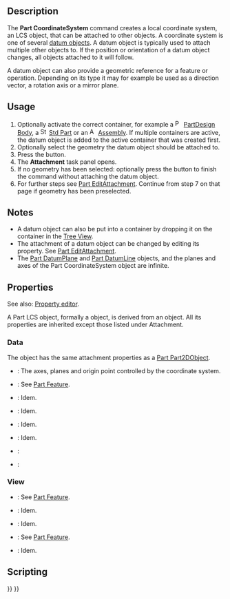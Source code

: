 <languages/>
<translate>

<!--T:1-->
{{Docnav
|[[Std_Part|Part]]
|[[Part_DatumPlane|Part DatumPlane]]
|[[Std_Base|Std Base]]
|IconL=Std_Part.svg
|IconR=Part_DatumPlane.svg
|IconC=Freecad.svg
}}

<!--T:2-->
{{GuiCommand
|Name=Part CoordinateSystem
|Workbenches=All
|Version=1.1
|SeeAlso=[[Part_DatumPlane|Part DatumPlane]], [[Part_DatumLine|Part DatumLine]], [[Part_DatumPoint|Part DatumPoint]]
}}

== Description == <!--T:3-->

<!--T:4-->
The '''Part CoordinateSystem''' command creates a local coordinate system, an LCS object, that can be attached to other objects. A coordinate system is one of several [[Std_Base#Part_Datums|datum objects]]. A datum object is typically used to attach multiple other objects to. If the position or orientation of a datum object changes, all objects attached to it will follow.

<!--T:29-->
A datum object can also provide a geometric reference for a feature or operation. Depending on its type it may for example be used as a direction vector, a rotation axis or a mirror plane.

== Usage == <!--T:5-->

<!--T:6-->
# Optionally activate the correct container, for example a [[Image:PartDesign_Body.svg|16px]] [[PartDesign_Body|PartDesign Body]], a [[Image:Std_Part.svg|16px]] [[Std_Part|Std Part]] or an [[Image:Assembly_CreateAssembly.svg|16px]] [[Assembly_CreateAssembly|Assembly]]. If multiple containers are active, the datum object is added to the active container that was created first.
# Optionally select the geometry the datum object should be attached to.
# Press the {{Button|[[Image:Part_CoordinateSystem.svg|16px]] [[Part_CoordinateSystem|Coordinate System]]}} button.
# The '''Attachment''' task panel opens.
# If no geometry has been selected: optionally press the {{Button|OK}} button to finish the command without attaching the datum object.
# For further steps see [[Part_EditAttachment#Usage|Part EditAttachment]]. Continue from step 7 on that page if geometry has been preselected.

== Notes == <!--T:7-->

<!--T:8-->
* A datum object can also be put into a container by dropping it on the container in the [[Tree_View|Tree View]].
* The attachment of a datum object can be changed by editing its {{PropertyData|Map Mode}} property. See [[Part_EditAttachment#Usage|Part EditAttachment]].
* The [[Part_DatumPlane|Part DatumPlane]] and [[Part_DatumLine|Part DatumLine]] objects, and the planes and axes of the Part CoordinateSystem object are infinite.

== Properties == <!--T:9-->

<!--T:10-->
See also: [[Property_editor|Property editor]].

<!--T:11-->
A Part LCS object, formally a {{Incode|Part::LocalCoordinateSystem}} object, is derived from an {{Incode|App::LocalCoordinateSystem}} object. All its properties are inherited except those listed under Attachment.

=== Data === <!--T:12-->

<!--T:13-->
{{Properties_Title|Attachment}}

<!--T:14-->
The object has the same attachment properties as a [[Part_Part2DObject#Data|Part Part2DObject]].

<!--T:15-->
{{Properties_Title|Base}}

<!--T:16-->
* {{PropertyData|Origin Features|LinkList|hidden}}: The axes, planes and origin point controlled by the coordinate system.
* {{PropertyData|Placement|Placement}}: See [[Part_Feature#Data|Part Feature]].
* {{PropertyData|Label|String}}: Idem.
* {{PropertyData|Label2|String|hidden}}: Idem.
* {{PropertyData|Expression Engine|ExpressionEngine|hidden}}: Idem.
* {{PropertyData|Visibility|Bool|hidden}}: Idem.
* {{PropertyData|Group|LinkList}}:
* {{PropertyData|_ Group Touched|Bool|hidden}}:

=== View === <!--T:17-->

<!--T:18-->
{{Properties_Title|Display Options}}

<!--T:19-->
* {{PropertyView|Display Mode|Enumeration}}: See [[Part_Feature#View|Part Feature]].
* {{PropertyView|Show In Tree|Bool}}: Idem.
* {{PropertyView|Visibility|Bool}}: Idem.

<!--T:20-->
{{Properties_Title|Selection}}

<!--T:21-->
* {{PropertyView|On Top When Selected|Enumeration}}: See [[Part_Feature#View|Part Feature]].
* {{PropertyView|Selection Style|Enumeration}}: Idem.

== Scripting == <!--T:22-->

</translate>
{{Code|code=
import FreeCAD as App

doc = App.newDocument()

body = doc.addObject("PartDesign::Body", "Body")
lcs = doc.addObject("Part::LocalCoordinateSystem", "LCS")
lcs.Visibility = True
body.addObjects([lcs])

orig = body.Origin
plane = next(f for f in orig.OriginFeatures if f.Role == "XZ_Plane")
lcs.AttachmentSupport = [(orig, (plane.Name + ".", ))]
lcs.AttachmentOffset = App.Placement(App.Vector(), App.Vector(1, 0, 0), 45)
lcs.MapMode = "FlatFace"

doc.recompute()
}}
<translate>


<!--T:28-->
{{Docnav
|[[Std_Part|Part]]
|[[Part_DatumPlane|Part DatumPlane]]
|[[Std_Base|Std Base]]
|IconL=Std_Part.svg
|IconR=Part_DatumPlane.svg
|IconC=Freecad.svg
}}

</translate>
{{Std_Base_navi{{#translation:}}}}
{{Userdocnavi{{#translation:}}}}